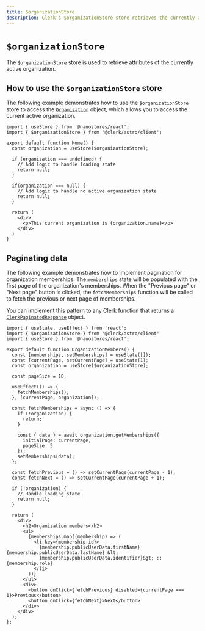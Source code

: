 ```yaml
---
title: $organizationStore
description: Clerk's $organizationStore store retrieves the currently active organization.
---
```


# `$organizationStore`

The `$organizationStore` store is used to retrieve attributes of the currently active organization.

## How to use the `$organizationStore` store

The following example demonstrates how to use the `$organizationStore` store to access the [`Organization`](/docs/references/javascript/organization/organization) object, which allows you to access the current active organization.

```tsx {{ prettier: false, filename: 'session.tsx' }}
import { useStore } from '@nanostores/react';
import { $organizationStore } from '@clerk/astro/client';

export default function Home() {
  const organization = useStore($organizationStore);

  if (organization === undefined) {
    // Add logic to handle loading state
    return null;
  }

  if(organization === null) {
    // Add logic to handle no active organization state
    return null;
  }

  return (
    <div>
      <p>This current organization is {organization.name}</p>
    </div>
  )
}
```

## Paginating data

The following example demonstrates how to implement pagination for organization memberships. The `memberships` state will be populated with the first page of the organization's memberships. When the "Previous page" or "Next page" button is clicked, the `fetchMemberships` function will be called to fetch the previous or next page of memberships.

You can implement this pattern to any Clerk function that returns a [`ClerkPaginatedResponse`](/docs/references/javascript/types/clerk-paginated-response#clerk-paginated-response) object.

```tsx {{ prettier: false, filename: 'organization-members.tsx' }}
import { useState, useEffect } from 'react';
import { $organizationStore } from '@clerk/astro/client'
import { useStore } from '@nanostores/react';

export default function OrganizationMembers() {
  const [memberships, setMemberships] = useState([]);
  const [currentPage, setCurrentPage] = useState(1);
  const organization = useStore($organizationStore);

  const pageSize = 10;

  useEffect(() => {
    fetchMemberships();
  }, [currentPage, organization]);

  const fetchMemberships = async () => {
    if (!organization) {
      return;
    }

    const { data } = await organization.getMemberships({
      initialPage: currentPage,
      pageSize: 5
    });
    setMemberships(data);
  };

  const fetchPrevious = () => setCurrentPage(currentPage - 1);
  const fetchNext = () => setCurrentPage(currentPage + 1);

  if (!organization) {
    // Handle loading state
    return null;
  }

  return (
    <div>
      <h2>Organization members</h2>
      <ul>
        {memberships.map((membership) => (
          <li key={membership.id}>
            {membership.publicUserData.firstName} {membership.publicUserData.lastName} &lt;
            {membership.publicUserData.identifier}&gt; :: {membership.role}
          </li>
        ))}
      </ul>
      <div>
        <button onClick={fetchPrevious} disabled={currentPage === 1}>Previous</button>
        <button onClick={fetchNext}>Next</button>
      </div>
    </div>
  );
};
```
